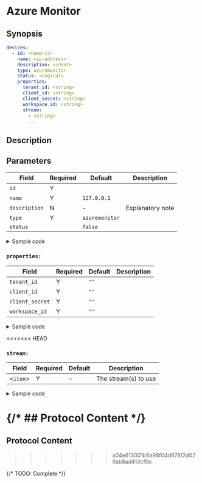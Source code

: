 # Azure Monitor

## Synopsis

```yaml
devices:
  - id: <numeric>
    name: <ip-address>
    description: <ident>
    type: azuremonitor
    status: <logical>
    properties:
      tenant_id: <string>
      client_id: <string>
      client_secret: <string>
      workspace_id: <string>
      stream:
        - <string>
        ...
```

## Description

## Parameters

|Field|Required|Default|Description|
|---|---|---|---|
|`id`|Y|||
|`name`|Y|`127.0.0.1`||
|`description`|N|-|Explanatory note|
|`type`|Y|`azuremonitor`||
|`status`||`false`||

<details>
<summary>Sample code</summary>
```yaml
```
</details>

### `properties:`

|Field|Required|Default|Description|
|---|---|---|---|
|`tenant_id`|Y|`""`||
|`client_id`|Y|`""`||
|`client_secret`|Y|`""`||
|`workspace_id`|Y|`""`||

<details>
<summary>Sample code</summary>
```yaml
```
</details>

<<<<<<< HEAD
### `stream:`

|Field|Required|Default|Description|
|---|---|---|---|
|\<`item`\>|Y|-|The stream(s) to use|

<details>
<summary>Sample code</summary>
```yaml
```
</details>

{/* ## Protocol Content */}
=======
## Protocol Content
>>>>>>> a04e613001b6a98f04d878f2d029ab8ad410cf0e

{/* TODO: Complete */}